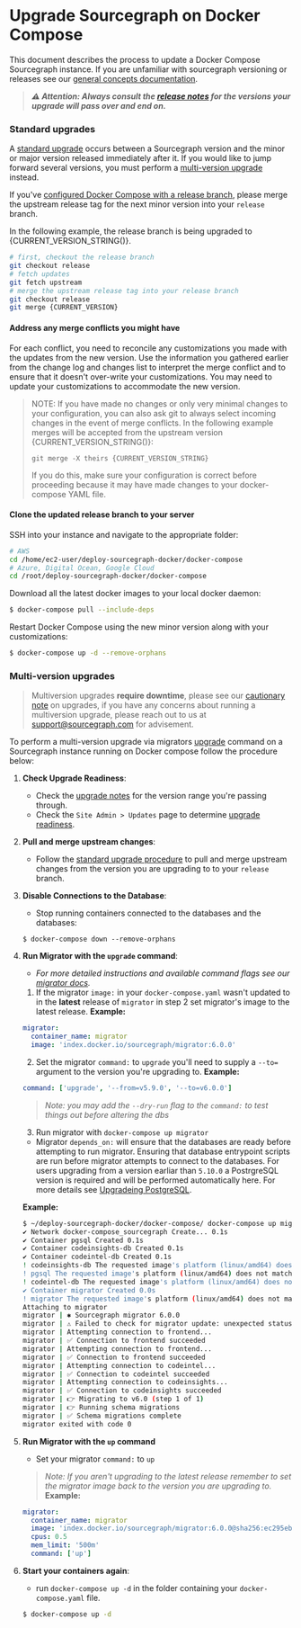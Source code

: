 
# Upgrade Sourcegraph on Docker Compose

This document describes the process to update a Docker Compose Sourcegraph instance. If you are unfamiliar with sourcegraph versioning or releases see our [general concepts documentation](/admin/updates/).

> ***⚠️ Attention: Always consult the [release notes](/admin/updates/docker_compose) for the versions your upgrade will pass over and end on.***

### Standard upgrades

A [standard upgrade](/admin/updates/#upgrade-types) occurs between a Sourcegraph version and the minor or major version released immediately after it. If you would like to jump forward several versions, you must perform a [multi-version upgrade](#multi-version-upgrades) instead.

If you've [configured Docker Compose with a release branch](/admin/deploy/docker-compose/#step-1-prepare-the-deployment-repository), please merge the upstream release tag for the next minor version into your `release` branch.

In the following example, the release branch is being upgraded to {CURRENT_VERSION_STRING()}.

```sh
# first, checkout the release branch
git checkout release
# fetch updates
git fetch upstream
# merge the upstream release tag into your release branch
git checkout release
git merge {CURRENT_VERSION}
```

#### Address any merge conflicts you might have

For each conflict, you need to reconcile any customizations you made with the updates from the new version. Use the information you gathered earlier from the change log and changes list to interpret the merge conflict and to ensure that it doesn't over-write your customizations. You may need to update your customizations to accommodate the new version.

> NOTE: If you have made no changes or only very minimal changes to your configuration, you can also ask git to always select incoming changes in the event of merge conflicts. In the following example merges will be accepted from the upstream version {CURRENT_VERSION_STRING()}:
>
> `git merge -X theirs {CURRENT_VERSION_STRING}`
>
> If you do this, make sure your configuration is correct before proceeding because it may have made changes to your docker-compose YAML file.

#### Clone the updated release branch to your server

SSH into your instance and navigate to the appropriate folder:

```sh
# AWS
cd /home/ec2-user/deploy-sourcegraph-docker/docker-compose
# Azure, Digital Ocean, Google Cloud
cd /root/deploy-sourcegraph-docker/docker-compose
```

Download all the latest docker images to your local docker daemon:

```sh
$ docker-compose pull --include-deps
```

Restart Docker Compose using the new minor version along with your customizations:

```sh
$ docker-compose up -d --remove-orphans
```

### Multi-version upgrades

> <Callout type="warning">Multiversion upgrades **require downtime**, please see our [cautionary note](/admin/updates/#best-practices) on upgrades, if you have any concerns about running a multiversion upgrade, please reach out to us at [support@sourcegraph.com](mailto:support@sourcegraph.com) for advisement. </Callout>

To perform a multi-version upgrade via migrators [upgrade](/admin/updates/migrator/migrator-operations#upgrade) command on a Sourcegraph instance running on Docker compose follow the procedure below:

1. **Check Upgrade Readiness**:
   - Check the [upgrade notes](/admin/updates/docker_compose#docker-compose-upgrade-notes) for the version range you're passing through.
   - Check the `Site Admin > Updates` page to determine [upgrade readiness](/admin/updates/#upgrade-readiness).

2. **Pull and merge upstream changes**:
   - Follow the [standard upgrade procedure](#standard-upgrades) to pull and merge upstream changes from the version you are upgrading to to your `release` branch.

3. **Disable Connections to the Database**:
   - Stop running containers connected to the databases and the databases:
   ```
   $ docker-compose down --remove-orphans
   ```

4. **Run Migrator with the `upgrade` command**:
   - *For more detailed instructions and available command flags see our [migrator docs](/admin/updates/migrator/migrator-operations#upgrade).*
    1. If the migrator `image:` in your `docker-compose.yaml` wasn't updated to in the **latest** release of `migrator` in step 2 set migrator's image to the latest release.
    **Example:**
    ```yaml
    migrator:
      container_name: migrator
      image: 'index.docker.io/sourcegraph/migrator:6.0.0'
    ```
    2. Set the migrator `command:` to `upgrade` you'll need to supply a `--to=` argument to the version you're upgrading to. 
    **Example:**
    ```yaml
    command: ['upgrade', '--from=v5.9.0', '--to=v6.0.0']
    ```
    > *Note: you may add the `--dry-run` flag to the `command:` to test things out before altering the dbs*
    3. Run migrator with `docker-compose up migrator` 
    
    - Migrator `depends_on:` will ensure that the databases are ready before attempting to run migrator. Ensuring that database entrypoint scripts are run before migrator attempts to connect to the databases. For users upgrading from a version earliar than `5.10.0` a PostrgreSQL version is required and will be performed automatically here. For more details see [Upgradeing PostgreSQL](/admin/postgresql#upgrading-postgresql).
    
    **Example:**
    ```sh
    $ ~/deploy-sourcegraph-docker/docker-compose/ docker-compose up migrator
    ✔ Network docker-compose_sourcegraph Create... 0.1s
    ✔ Container pgsql Created 0.1s
    ✔ Container codeinsights-db Created 0.1s
    ✔ Container codeintel-db Created 0.1s
    ! codeinsights-db The requested image's platform (linux/amd64) does not match the detected host platform (linux/arm64/v8) and no specific platform was requested 0.0s
    ! pgsql The requested image's platform (linux/amd64) does not match the detected host platform (linux/arm64/v8) and no specific platform was requested 0.0s
    ! codeintel-db The requested image's platform (linux/amd64) does not match the detected host platform (linux/arm64/v8) and no specific platform was requested 0.0s
    ✔ Container migrator Created 0.0s
    ! migrator The requested image's platform (linux/amd64) does not match the detected host platform (linux/arm64/v8) and no specific platform was requested 0.0s
    Attaching to migrator
    migrator | ✱ Sourcegraph migrator 6.0.0
    migrator | ⚠️ Failed to check for migrator update: unexpected status code 404. Continuing...
    migrator | Attempting connection to frontend...
    migrator | ✅ Connection to frontend succeeded
    migrator | Attempting connection to frontend...
    migrator | ✅ Connection to frontend succeeded
    migrator | Attempting connection to codeintel...
    migrator | ✅ Connection to codeintel succeeded
    migrator | Attempting connection to codeinsights...
    migrator | ✅ Connection to codeinsights succeeded
    migrator | 👉 Migrating to v6.0 (step 1 of 1)
    migrator | 👉 Running schema migrations
    migrator | ✅ Schema migrations complete
    migrator exited with code 0
    ```
5. **Run Migrator with the `up` command**
   - Set your migrator `command:` to `up`
   > *Note: If you aren't upgrading to the latest release remember to set the migrator image back to the version you are upgrading to.*
   **Example:**
   ```yaml
   migrator:
     container_name: migrator
     image: 'index.docker.io/sourcegraph/migrator:6.0.0@sha256:ec295eb0b743da6bf56777ca6524972267a5c442b0288095e2fe12fce38ebacc'
     cpus: 0.5
     mem_limit: '500m'
     command: ['up']
   ```

6. **Start your containers again**:
   - run `docker-compose up -d` in the folder containing your `docker-compose.yaml` file.
   ```sh
   $ docker-compose up -d
   ```
